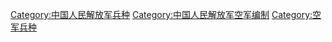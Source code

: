 [[Category:中国人民解放军兵种|Category:中国人民解放军兵种]]
[[Category:中国人民解放军空军编制|Category:中国人民解放军空军编制]]
[[Category:空军兵种|Category:空军兵种]]